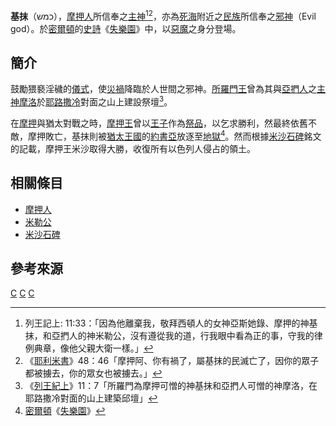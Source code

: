 '''基抹'''（כמש），[[摩押人|摩押人]]所信奉之[[主神|主神]]<ref>列王記上: 11:33：「因為他離棄我，敬拜西頓人的女神亞斯她錄、摩押的神基抹，和亞捫人的神米勒公，沒有遵從我的道，行我眼中看為正的事，守我的律例典章，像他父親大衛一樣。」</ref><ref>《[[耶利米書|耶利米書]]》48：46「摩押阿、你有禍了，屬基抹的民滅亡了，因你的眾子都被擄去，你的眾女也被擄去。」</ref>，亦為[[死海|死海]]附近之[[民族|民族]]所信奉之[[邪神|邪神]]（Evil god）。於[[密爾頓|密爾頓]]的[[史詩|史詩]]《[[失樂園|失樂園]]》中，以[[惡魔|惡魔]]之身分登場。

== 簡介 ==
鼓勵猥褻淫穢的[[儀式|儀式]]，使[[災禍|災禍]]降臨於人世間之邪神。[[所羅門王|所羅門王]]曾為其與[[亞捫人|亞捫人]]之[[主神|主神]][[摩洛|摩洛]]於[[耶路撒冷|耶路撒冷]]對面之山上建設祭壇<ref>《[[列王紀上|列王紀上]]》11：7「所羅門為摩押可憎的神基抹和亞捫人可憎的神摩洛，在耶路撒冷對面的山上建築邱壇」</ref>。

在[[摩押|摩押]]與猶太對戰之時，[[摩押|摩押]][[王|王]]曾以[[王子|王子]]作為[[祭品|祭品]]，以乞求勝利，然最終依舊不敵，摩押敗亡，基抹則被[[猶太王國|猶太王國]]的[[約書亞|約書亞]]放逐至[[地獄|地獄]]<ref>[[密爾頓|密爾頓]]《[[失樂園|失樂園]]》</ref>。然而根據[[米沙石碑|米沙石碑]]銘文的記載，摩押王米沙取得大勝，收復所有以色列人侵占的領土。

== 相關條目 ==
*[[摩押人|摩押人]]
*[[米勒公|米勒公]]
*[[米沙石碑|米沙石碑]]

== 參考來源 ==
<div class="references-small">
<references />
</div>

[[Category:西亞神祇|C]]
[[Category:惡魔|C]]
[[Category:邪恶神|C]]